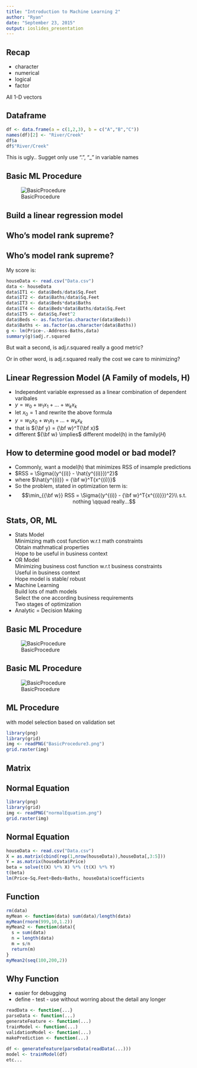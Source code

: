 ```yaml
---
title: "Introduction to Machine Learning 2"
author: "Ryan"
date: "September 23, 2015"
output: ioslides_presentation
---
```


## Recap
+ character
+ numerical
+ logical
+ factor

All 1-D vectors

## Dataframe 
```r
df <- data.frame(a = c(1,2,3), b = c("A","B","C"))
names(df)[2] <- "River/Creek"
df$a
df$"River/Creek"
```
This is ugly..
Sugget only use ".", "_" in variable names  

## Basic ML Procedure
![BasicProcedure](BasicProcedure.jpg)

## Build a linear regression model

## Who's model rank supreme?

## Who's model rank supreme?
My score is: 
```r
houseData <- read.csv("Data.csv")
data <- houseData
data$IT1 <- data$Beds/data$Sq.Feet
data$IT2 <- data$Baths/data$Sq.Feet
data$IT3 <- data$Beds*data$Baths
data$IT4 <- data$Beds*data$Baths/data$Sq.Feet
data$IT5 <- data$Sq.Feet^2
data$Beds <- as.factor(as.character(data$Beds))
data$Baths <- as.factor(as.character(data$Baths))
g <- lm(Price~.-Address-Baths,data)
summary(g)$adj.r.squared
```
But wait a second, is adj.r.squared really a good metric?    

Or in other word, is adj.r.squared really the cost we care to minimizing?

## Linear Regression Model (A Family of models, H)
+ Independent variable expressed as a linear combination of dependent varibales
+ $y = w_0 + w_1x_1 + ... + w_kx_k$
+ let $x_0 = 1$ and rewrite the above formula
+ $y = w_0x_0 + w_1x_1 + ... + w_kx_k$
+ that is ${\bf y}  = {\bf w}^T{\bf x}$
+ different ${\bf w} \implies$ different model(h) in the family($H$)

## How to determine good model or bad model?
+ Commonly, want a model(h) that minimizes RSS of insample predictions
+ $RSS = \Sigma{(y^{(i)} - \hat{y^{(i)}})^2}$
+ where $\hat{y^{(i)}} = {\bf w}^T{x^{(i)}}$
+ So the problem, stated in optimization term is:
+ $$\min_{{\bf w}} RSS = \Sigma{(y^{(i)} - {\bf w}^T{x^{(i)}})^2}\\ s.t. nothing \qquad really...$$

## Stats, OR, ML
+ Stats Model    
  Minimizing math cost function w.r.t math constraints  
  Obtain mathmatical properties  
  Hope to be useful in business context
+ OR Model   
  Minimizing business cost function w.r.t business constraints  
  Useful in business context  
  Hope model is stable/ robust
+ Machine Learning   
  Build lots of math models  
  Select the one according business requirements  
  Two stages of optimization
+ Analytic = Decision Making


## Basic ML Procedure
![BasicProcedure](BasicProcedure.jpg)

## Basic ML Procedure
![BasicProcedure](BasicProcedure2.png)

## ML Procedure
 with model selection based on validation set
```r
library(png)
library(grid)
img <- readPNG("BasicProcedure3.png")
grid.raster(img)
```

## Matrix

## Normal Equation
```r
library(png)
library(grid)
img <- readPNG("normalEquation.png")
grid.raster(img)
```

## Normal Equation
```r
houseData <- read.csv("Data.csv")
X = as.matrix(cbind(rep(1,nrow(houseData)),houseData[,3:5]))
Y = as.matrix(houseData$Price)
beta = solve(t(X) %*% X) %*% (t(X) %*% Y)
t(beta)
lm(Price~Sq.Feet+Beds+Baths, houseData)$coefficients
```

## Function
```r
rm(data)
myMean <- function(data) sum(data)/length(data)
myMean(rnorm(999,10,1.2))
myMean2 <- function(data){
  s = sum(data)
  n = length(data)
  m = s/n
  return(m) 
}
myMean2(seq(100,200,2))
```

## Why Function
+ easier for debugging
+ define - test - use without worring about the detail any longer
```r
readData <- function{...}
parseData <- function(...)
generateFeature <- function(...)
trainModel <- function(...)
validationModel <- function(...)
makePrediction <- function(...)
  
df <- generateFeature(parseData(readData(...)))
model <- trainModel(df)
etc...
```


